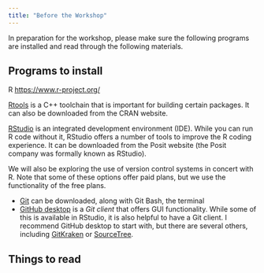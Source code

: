 ```yaml
---
title: "Before the Workshop"
---
```


In preparation for the workshop, please make sure the following programs are installed and read through the following materials.

## Programs to install

R <https://www.r-project.org/>

[Rtools](https://cran.r-project.org/bin/windows/Rtools/) is a C++ toolchain that is important for building certain packages. It can also be downloaded from the CRAN website.

[RStudio](https://posit.co/download/rstudio-desktop/) is an integrated development environment (IDE). While you can run R code without it, RStudio offers a number of tools to improve the R coding experience. It can be downloaded from the Posit website (the Posit company was formally known as RStudio).

We will also be exploring the use of version control systems in concert with R. Note that some of these options offer paid plans, but we use the functionality of the free plans.

-   [Git](https://git-scm.com/downloads) can be downloaded, along with Git Bash, the terminal
-   [GitHub desktop](https://github.com/apps/desktop) is a *Git client* that offers GUI functionality. While some of this is available in RStudio, it is also helpful to have a Git client. I recommend GitHub desktop to start with, but there are several others, including [GitKraken](https://www.gitkraken.com/) or [SourceTree](https://www.sourcetreeapp.com/).

## Things to read
